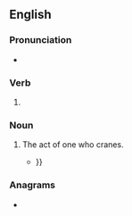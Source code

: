 ==English==

===Pronunciation===
* {{IPA|en|/ˈkɹeɪnɪŋ/}}

===Verb===
{{head|en|verb form}}

# {{present participle of|en|crane|nocat=1}}

===Noun===
{{en-noun}}

# The act of one who cranes.
#* {{RQ:Conrad Youth and Two Other Stories|chapter=End of the Tether|page=255|passage=His slow volubility, the sideways '''cranings''' of his neck, the black glances out of the very corners of his eyes {{...}}}}

===Anagrams===
* {{anagrams|en|a=acginnr|narcing}}